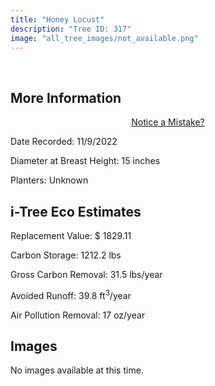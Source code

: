 ```yaml
---
title: "Honey Locust"
description: "Tree ID: 317"
image: "all_tree_images/not_available.png"
---
```


<br>

## **More Information**
::: column-margin
<center><a class="button" href="https://forms.gle/W6f5nwYxrM33hF4f7">Notice a Mistake?</a></center>
:::


Date Recorded:  11/9/2022

Diameter at Breast Height:  15  inches

Planters:  Unknown

## **i-Tree Eco Estimates**


 Replacement Value: $ 1829.11

 Carbon Storage:  1212.2  lbs

 Gross Carbon Removal:  31.5  lbs/year

 Avoided Runoff:  39.8  ft<sup>3</sup>/year

 Air Pollution Removal:  17  oz/year

## **Images**

No images available at this time.
